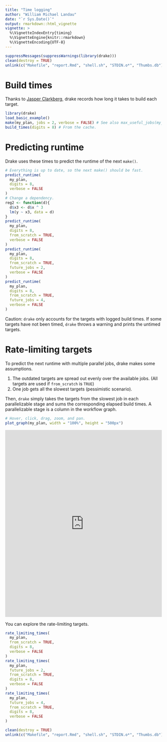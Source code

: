 ```yaml
---
title: "Time logging"
author: "William Michael Landau"
date: "`r Sys.Date()`"
output: rmarkdown::html_vignette
vignette: >
  %\VignetteIndexEntry{timing}
  %\VignetteEngine{knitr::rmarkdown}
  %\VignetteEncoding{UTF-8}
---
```


```r
suppressMessages(suppressWarnings(library(drake)))
clean(destroy = TRUE)
unlink(c("Makefile", "report.Rmd", "shell.sh", "STDIN.o*", "Thumbs.db"))
```

# Build times

Thanks to [Jasper Clarkberg](https://github.com/dapperjapper), drake records how long it takes to build each target.

```r
library(drake)
load_basic_example()
make(my_plan, jobs = 2, verbose = FALSE) # See also max_useful_jobs(my_plan).
build_times(digits = 8) # From the cache.
```

# Predicting runtime

Drake uses these times to predict the runtime of the next `make()`.

```r
# Everything is up to date, so the next make() should be fast.
predict_runtime(
  my_plan,
  digits = 8,
  verbose = FALSE
) 
# Change a dependency.
reg2 <- function(d){
  d$x3 <- d$x ^ 3
  lm(y ~ x3, data = d)
}
predict_runtime(
  my_plan,
  digits = 8,
  from_scratch = TRUE,
  verbose = FALSE
)
predict_runtime(
  my_plan,
  digits = 8,
  from_scratch = TRUE,
  future_jobs = 2,
  verbose = FALSE
)
predict_runtime(
  my_plan,
  digits = 8,
  from_scratch = TRUE,
  future_jobs = 4,
  verbose = FALSE
)
```

Caution: `drake` only accounts for the targets with logged build times. If some targets have not been timed, `drake` throws a warning and prints the untimed targets.

# Rate-limiting targets

To predict the next runtime with multiple parallel jobs, drake makes some assumptions.

1. The outdated targets are spread out evenly over the available jobs. (All targets are used if `from_scratch` is `TRUE`)
1. One job gets all the slowest targets (pessimistic scenario).

Then, `drake` simply takes the targets from the slowest job in each parallelizable stage and sums the corresponding elapsed build times. A parallelizable stage is a column in the workflow graph.

```r
# Hover, click, drag, zoom, and pan.
plot_graph(my_plan, width = "100%", height = "500px")
```

<iframe
src = "https://cdn.rawgit.com/wlandau-lilly/drake/a816f791/images/reg2.html"
width = "100%" height = "600px" allowtransparency="true" 
style="border: none; box-shadow: none">
</iframe>

You can explore the rate-limiting targets.

```r
rate_limiting_times(
  my_plan,
  from_scratch = TRUE,
  digits = 8,
  verbose = FALSE
)
rate_limiting_times(
  my_plan,
  future_jobs = 2,
  from_scratch = TRUE,
  digits = 8,
  verbose = FALSE
)
rate_limiting_times(
  my_plan,
  future_jobs = 4,
  from_scratch = TRUE,
  digits = 8,
  verbose = FALSE
)
```

```r
clean(destroy = TRUE)
unlink(c("Makefile", "report.Rmd", "shell.sh", "STDIN.o*", "Thumbs.db"))
```
